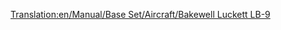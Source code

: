 [[Translation:en/Manual/Base Set/Aircraft/Bakewell Luckett LB-9]]

{{es/Aeronaves|Nombre=Bakewell Luckett LB-9
|Imagen=[[File:en/McDonnellDouglasDC-9.png|Bakewell Luckett LB-9]]
|Precio=69.726 € (34.863 £)
|Velocidad=947 km/h (592 mph)
|Coste-anual=8.436 € (4,218 £)
|Diseño=1964
|Duración=26
|Capacidad=100 pasajeros y 15 sacos de correo
|
|Descripción=Este avión rápido trabajará mejor en aeropuertos pequeños y aeropuertos de intercambio.
|Vida-real=McDonnell Douglas DC-9
}}